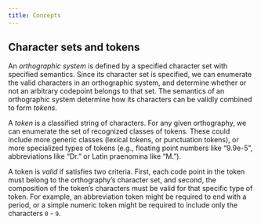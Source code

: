 ```yaml
---
title: Concepts
---
```



## Character sets and tokens

An *orthographic system* is defined by a specified character set with specified semantics. Since its character set is specified, we can enumerate the valid characters in an orthographic system, and determine whether or not an arbitrary codepoint belongs to that set. The semantics of an orthographic system determine how its characters can be validly combined to form *tokens*. 

A *token* is a classified string of characters. For any given orthography, we can enumerate the set of recognized classes of tokens. These could include more generic classes (lexical tokens, or punctuation tokens), or more specialized types of tokens (e.g., floating point numbers like "9.9e-5", abbreviations like "Dr." or Latin praenomina like "M.").

A token is *valid* if satisfies two criteria. First, each code point in the token must belong to the orthography's character set, and second, the composition of the token's characters must be valid for that specific type of token. For example, an abbreviation token might be required to end with a period, or a simple numeric token might be required to include only the characters `0` - `9`.


